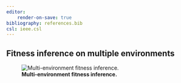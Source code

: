 ```yaml
---
editor:
    render-on-save: true
bibliography: references.bib
csl: ieee.csl
---
```


## Fitness inference on multiple environments{#sec-multienv}

![**Multi-environment fitness inference.**](./figs/fig06){#fig-06}